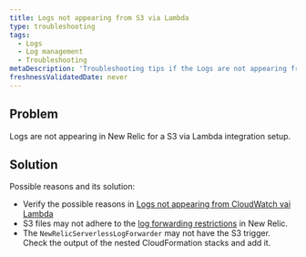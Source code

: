 ```yaml
---
title: Logs not appearing from S3 via Lambda
type: troubleshooting
tags:
  - Logs
  - Log management
  - Troubleshooting
metaDescription: 'Troubleshooting tips if the Logs are not appearing from S3 via Lambda.'
freshnessValidatedDate: never
---
```


## Problem

Logs are not appearing in New Relic for a S3 via Lambda integration setup.

## Solution

Possible reasons and its solution:

* Verify the possible reasons in [Logs not appearing from CloudWatch vai Lambda](/docs/logs/troubleshooting/aws-log-integration-issues/logs-not-appearing-from-cloudwatch-lambda.mdx)
* S3 files may not adhere to the [log forwarding restrictions](/docs/logs/troubleshooting/aws-log-integration-issues/log-forwarding-restrictions.mdx) in New Relic.
* The `NewRelicServerlessLogForwarder` may not have the S3 trigger. Check the output of the nested CloudFormation stacks and add it.
